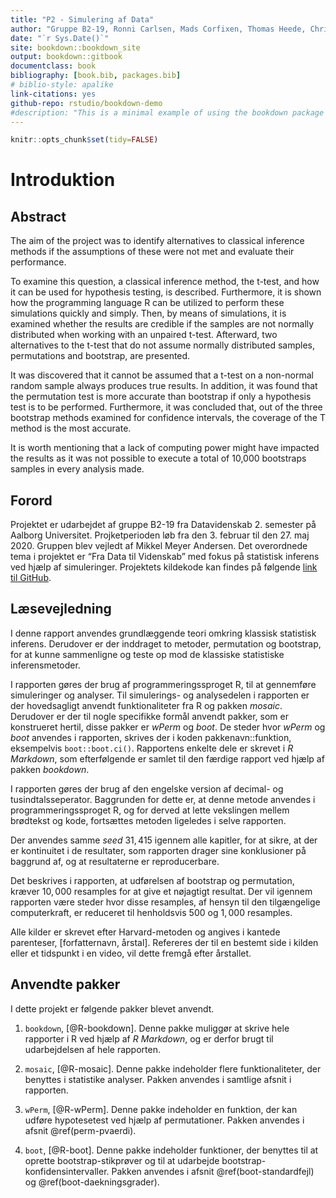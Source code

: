 ```yaml
--- 
title: "P2 - Simulering af Data"
author: "Gruppe B2-19, Ronni Carlsen, Mads Corfixen, Thomas Heede, Christian F. P. Nielsen & Magnus Olesen"
date: "`r Sys.Date()`"
site: bookdown::bookdown_site
output: bookdown::gitbook
documentclass: book
bibliography: [book.bib, packages.bib]
# biblio-style: apalike
link-citations: yes
github-repo: rstudio/bookdown-demo
#description: "This is a minimal example of using the bookdown package to write a book. The output format for this example is bookdown::gitbook."
---
```

```r
knitr::opts_chunk$set(tidy=FALSE)
```

# Introduktion

## Abstract

The aim of the project was to identify alternatives to classical inference methods if the assumptions of these were not met and evaluate their performance.

To examine this question, a classical inference method, the t-test, and how it can be used for hypothesis testing, is described. Furthermore, it is shown how the programming language R can be utilized to perform these simulations quickly and simply. Then, by means of simulations, it is examined whether the results are credible if the samples are not normally distributed when working with an unpaired t-test. Afterward, two alternatives to the t-test that do not assume normally distributed samples, permutations and bootstrap, are presented.

It was discovered that it cannot be assumed that a t-test on a non-normal random sample always produces true results. In addition, it was found that the permutation test is more accurate than bootstrap if only a hypothesis test is to be performed. Furthermore, it was concluded that, out of the three bootstrap methods examined for confidence intervals, the coverage of the T method is the most accurate.

It is worth mentioning that a lack of computing power might have impacted the results as it was not possible to execute a total of 10,000 bootstraps samples in every analysis made.

## Forord

Projektet er udarbejdet af gruppe B2-19 fra Datavidenskab 2. semester på Aalborg Universitet. Projketperioden løb fra den 3. februar til den 27. maj 2020. Gruppen blev vejledt af Mikkel Meyer Andersen. Det overordnede tema i projektet er "Fra Data til Videnskab" med fokus på statistisk inferens ved hjælp af simuleringer. Projektets kildekode kan findes på følgende [link til GitHub](https://github.com/MadsCorfixen/Datavidenskab-P2/tree/master/Bookdown/bookdown-demo-master).

## Læsevejledning

I denne rapport anvendes grundlæggende teori omkring klassisk statistisk inferens. Derudover er der inddraget to metoder, permutation og bootstrap, for at kunne sammenligne og teste op mod de klassiske statistiske inferensmetoder. 

I rapporten gøres der brug af programmeringssproget R, til at gennemføre simuleringer og analyser. Til simulerings- og analysedelen i rapporten er der hovedsagligt anvendt funktionaliteter fra R og pakken _mosaic_. Derudover er der til nogle specifikke formål anvendt pakker, som er konstrueret hertil, disse pakker er _wPerm_ og _boot_. De steder hvor _wPerm_ og _boot_ anvendes i rapporten, skrives der i koden pakkenavn::funktion, eksempelvis ```boot::boot.ci()```. Rapportens enkelte dele er skrevet i _R Markdown_, som efterfølgende er samlet til den færdige rapport ved hjælp af pakken _bookdown_. 

I rapporten gøres der brug af den engelske version af decimal- og tusindtalsseperator. Baggrunden for dette er, at denne metode anvendes i programmeringssproget R, og for derved at lette vekslingen mellem brødtekst og kode, fortsættes metoden ligeledes i selve rapporten. 

Der anvendes samme _seed_ $31,415$ igennem alle kapitler, for at sikre, at der er kontinuitet i de resultater, som rapporten drager sine konklusioner på baggrund af, og at resultaterne er reproducerbare.

Det beskrives i rapporten, at udførelsen af bootstrap og permutation, kræver $10,000$ resamples for at give et nøjagtigt resultat. Der vil igennem rapporten være steder hvor disse resamples, af hensyn til den tilgængelige computerkraft, er reduceret til henholdsvis $500$ og $1,000$ resamples.   

Alle kilder er skrevet efter Harvard-metoden og angives i kantede parenteser, [forfatternavn, årstal]. Refereres der til en bestemt side i kilden eller et tidspunkt i en video, vil dette fremgå efter årstallet.

## Anvendte pakker

I dette projekt er følgende pakker blevet anvendt.

1) ```bookdown```, [@R-bookdown]. Denne pakke muliggør at skrive hele rapporter i R ved hjælp af _R Markdown_, og er derfor brugt til udarbejdelsen af hele rapporten.

2) ```mosaic```, [@R-mosaic]. Denne pakke indeholder flere funktionaliteter, der benyttes i statistike analyser. Pakken anvendes i samtlige afsnit i rapporten.

3) ```wPerm```, [@R-wPerm]. Denne pakke indeholder en funktion, der kan udføre hypotesetest ved hjælp af permutationer. Pakken anvendes i afsnit \@ref(perm-pvaerdi).

4) ```boot```, [@R-boot]. Denne pakke indeholder funktioner, der benyttes til at oprette bootstrap-stikprøver og til at udarbejde bootstrap-konfidensintervaller. Pakken anvendes i afsnit \@ref(boot-standardfejl) og \@ref(boot-daekningsgrader).
